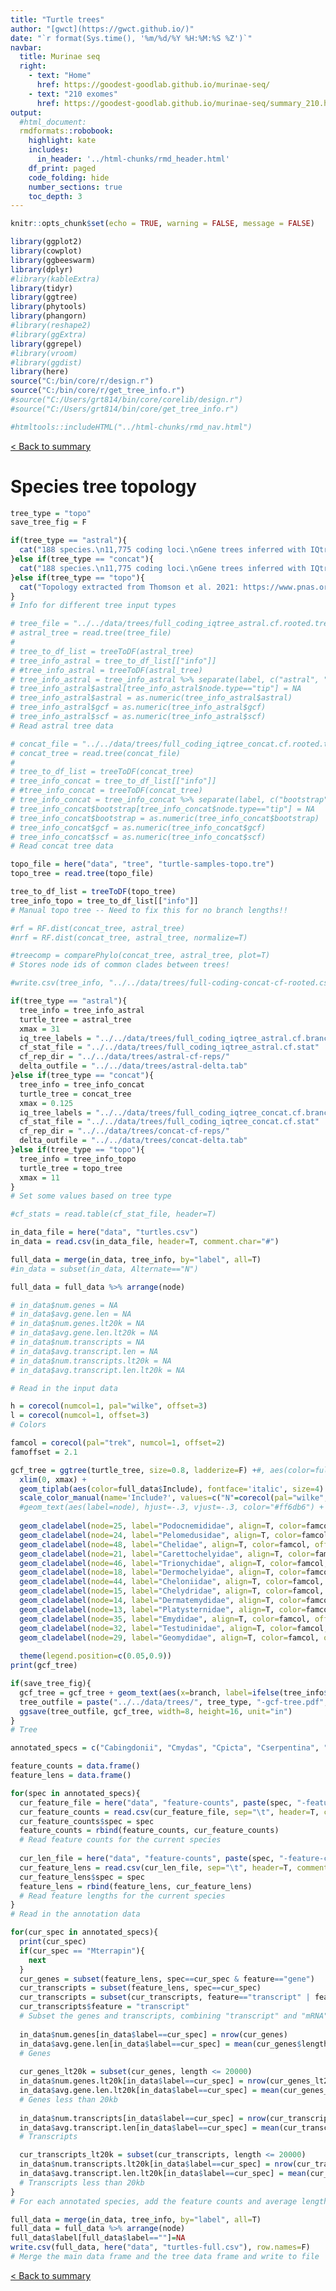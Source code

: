 ```yaml
---
title: "Turtle trees"
author: "[gwct](https://gwct.github.io/)"
date: "`r format(Sys.time(), '%m/%d/%Y %H:%M:%S %Z')`"
navbar:
  title: Murinae seq
  right:
    - text: "Home"
      href: https://goodest-goodlab.github.io/murinae-seq/
    - text: "210 exomes"
      href: https://goodest-goodlab.github.io/murinae-seq/summary_210.html
output:
  #html_document:
  rmdformats::robobook:
    highlight: kate
    includes:
      in_header: '../html-chunks/rmd_header.html'
    df_print: paged
    code_folding: hide
    number_sections: true
    toc_depth: 3
---
```


```r
knitr::opts_chunk$set(echo = TRUE, warning = FALSE, message = FALSE)

library(ggplot2)
library(cowplot)
library(ggbeeswarm)
library(dplyr)
#library(kableExtra)
library(tidyr)
library(ggtree)
library(phytools)
library(phangorn)
#library(reshape2)
#library(ggExtra)
library(ggrepel)
#library(vroom)
#library(ggdist)
library(here)
source("C:/bin/core/r/design.r")
source("C:/bin/core/r/get_tree_info.r")
#source("C:/Users/grt814/bin/core/corelib/design.r")
#source("C:/Users/grt814/bin/core/get_tree_info.r")

#htmltools::includeHTML("../html-chunks/rmd_nav.html")
```

[< Back to summary](index.html)

# Species tree topology

```r
tree_type = "topo"
save_tree_fig = F

if(tree_type == "astral"){
  cat("188 species.\n11,775 coding loci.\nGene trees inferred with IQtree.\nSpecies tree inferred with ASTRAL (no branch lengths shown).\n")
}else if(tree_type == "concat"){
  cat("188 species.\n11,775 coding loci.\nGene trees inferred with IQtree.\nSpecies tree inferred by concatenation of all loci with IQtree.\n")
}else if(tree_type == "topo"){
  cat("Topology extracted from Thomson et al. 2021: https://www.pnas.org/content/118/7/e2012215118")
}
# Info for different tree input types

# tree_file = "../../data/trees/full_coding_iqtree_astral.cf.rooted.tree"
# astral_tree = read.tree(tree_file)
# 
# tree_to_df_list = treeToDF(astral_tree)
# tree_info_astral = tree_to_df_list[["info"]]
# #tree_info_astral = treeToDF(astral_tree)
# tree_info_astral = tree_info_astral %>% separate(label, c("astral", "gcf", "scf"), sep="/", remove=F)
# tree_info_astral$astral[tree_info_astral$node.type=="tip"] = NA
# tree_info_astral$astral = as.numeric(tree_info_astral$astral)
# tree_info_astral$gcf = as.numeric(tree_info_astral$gcf)
# tree_info_astral$scf = as.numeric(tree_info_astral$scf)
# Read astral tree data

# concat_file = "../../data/trees/full_coding_iqtree_concat.cf.rooted.tree"
# concat_tree = read.tree(concat_file)
# 
# tree_to_df_list = treeToDF(concat_tree)
# tree_info_concat = tree_to_df_list[["info"]]
# #tree_info_concat = treeToDF(concat_tree)
# tree_info_concat = tree_info_concat %>% separate(label, c("bootstrap", "gcf", "scf"), sep="/", remove=F)
# tree_info_concat$bootstrap[tree_info_concat$node.type=="tip"] = NA
# tree_info_concat$bootstrap = as.numeric(tree_info_concat$bootstrap)
# tree_info_concat$gcf = as.numeric(tree_info_concat$gcf)
# tree_info_concat$scf = as.numeric(tree_info_concat$scf)
# Read concat tree data

topo_file = here("data", "tree", "turtle-samples-topo.tre")
topo_tree = read.tree(topo_file)

tree_to_df_list = treeToDF(topo_tree)
tree_info_topo = tree_to_df_list[["info"]]
# Manual topo tree -- Need to fix this for no branch lengths!!

#rf = RF.dist(concat_tree, astral_tree)
#nrf = RF.dist(concat_tree, astral_tree, normalize=T)

#treecomp = comparePhylo(concat_tree, astral_tree, plot=T)
# Stores node ids of common clades between trees!

#write.csv(tree_info, "../../data/trees/full-coding-concat-cf-rooted.csv", row.names=F)

if(tree_type == "astral"){
  tree_info = tree_info_astral
  turtle_tree = astral_tree
  xmax = 31
  iq_tree_labels = "../../data/trees/full_coding_iqtree_astral.cf.branch.rooted"
  cf_stat_file = "../../data/trees/full_coding_iqtree_astral.cf.stat"
  cf_rep_dir = "../../data/trees/astral-cf-reps/"
  delta_outfile = "../../data/trees/astral-delta.tab"
}else if(tree_type == "concat"){
  tree_info = tree_info_concat
  turtle_tree = concat_tree
  xmax = 0.125
  iq_tree_labels = "../../data/trees/full_coding_iqtree_concat.cf.branch.rooted"
  cf_stat_file = "../../data/trees/full_coding_iqtree_concat.cf.stat"
  cf_rep_dir = "../../data/trees/concat-cf-reps/"
  delta_outfile = "../../data/trees/concat-delta.tab"
}else if(tree_type == "topo"){
  tree_info = tree_info_topo
  turtle_tree = topo_tree
  xmax = 11
}
# Set some values based on tree type

#cf_stats = read.table(cf_stat_file, header=T)
```

```r
in_data_file = here("data", "turtles.csv")
in_data = read.csv(in_data_file, header=T, comment.char="#")

full_data = merge(in_data, tree_info, by="label", all=T)
#in_data = subset(in_data, Alternate=="N")

full_data = full_data %>% arrange(node)

# in_data$num.genes = NA
# in_data$avg.gene.len = NA
# in_data$num.genes.lt20k = NA
# in_data$avg.gene.len.lt20k = NA
# in_data$num.transcripts = NA
# in_data$avg.transcript.len = NA
# in_data$num.transcripts.lt20k = NA
# in_data$avg.transcript.len.lt20k = NA

# Read in the input data
```


```r
h = corecol(numcol=1, pal="wilke", offset=3)
l = corecol(numcol=1, offset=3)
# Colors

famcol = corecol(pal="trek", numcol=1, offset=2)
famoffset = 2.1

gcf_tree = ggtree(turtle_tree, size=0.8, ladderize=F) +#, aes(color=full_data$Family)) +
  xlim(0, xmax) +
  geom_tiplab(aes(color=full_data$Include), fontface='italic', size=4) +
  scale_color_manual(name='Include?', values=c("N"=corecol(pal="wilke", numcol=1,offset=1), "Y"=corecol(numcol=1, offset=1))) +
  #geom_text(aes(label=node), hjust=-.3, vjust=-.3, color="#ff6db6") +
  
  geom_cladelabel(node=25, label="Podocnemididae", align=T, color=famcol, offset=famoffset) +
  geom_cladelabel(node=24, label="Pelomedusidae", align=T, color=famcol, offset=famoffset) +
  geom_cladelabel(node=48, label="Chelidae", align=T, color=famcol, offset=famoffset) +
  geom_cladelabel(node=21, label="Carettochelyidae", align=T, color=famcol, offset=famoffset) +
  geom_cladelabel(node=46, label="Trionychidae", align=T, color=famcol, offset=famoffset) +
  geom_cladelabel(node=18, label="Dermochelyidae", align=T, color=famcol, offset=famoffset) +
  geom_cladelabel(node=44, label="Cheloniidae", align=T, color=famcol, offset=famoffset) +
  geom_cladelabel(node=15, label="Chelydridae", align=T, color=famcol, offset=famoffset) +
  geom_cladelabel(node=14, label="Dermatemydidae", align=T, color=famcol, offset=famoffset) +
  geom_cladelabel(node=13, label="Platysternidae", align=T, color=famcol, offset=famoffset) +
  geom_cladelabel(node=35, label="Emydidae", align=T, color=famcol, offset=famoffset) +
  geom_cladelabel(node=32, label="Testudinidae", align=T, color=famcol, offset=famoffset) +
  geom_cladelabel(node=29, label="Geomydidae", align=T, color=famcol, offset=famoffset) +
  
  theme(legend.position=c(0.05,0.9))
print(gcf_tree)

if(save_tree_fig){
  gcf_tree = gcf_tree + geom_text(aes(x=branch, label=ifelse(tree_info$node.type=="internal",as.character(node), ''), label.size=NA, fill="transparent"), size=2, vjust=-0.2)
  tree_outfile = paste("../../data/trees/", tree_type, "-gcf-tree.pdf", sep="")
  ggsave(tree_outfile, gcf_tree, width=8, height=16, unit="in")
}
# Tree
```



```r

annotated_specs = c("Cabingdonii", "Cmydas", "Cpicta", "Cserpentina", "Dcoriacea", "Gagassizi", "Gevgoodei", "Mmutica", "Mreevesii", "Mterrapin", "Pcastaneus", "Pmegacephalum", "Psinensis", "Tcarolina", "Tscripta")

feature_counts = data.frame()
feature_lens = data.frame()

for(spec in annotated_specs){
  cur_feature_file = here("data", "feature-counts", paste(spec, "-feature-counts.tab", sep=""))
  cur_feature_counts = read.csv(cur_feature_file, sep="\t", header=T, comment.char="#")
  cur_feature_counts$spec = spec
  feature_counts = rbind(feature_counts, cur_feature_counts)
  # Read feature counts for the current species
  
  cur_len_file = here("data", "feature-counts", paste(spec, "-feature-counts-lens.tab", sep=""))
  cur_feature_lens = read.csv(cur_len_file, sep="\t", header=T, comment.char="#")
  cur_feature_lens$spec = spec
  feature_lens = rbind(feature_lens, cur_feature_lens)
  # Read feature lengths for the current species
}
# Read in the annotation data

```

```r

for(cur_spec in annotated_specs){
  print(cur_spec)
  if(cur_spec == "Mterrapin"){
    next
  }
  cur_genes = subset(feature_lens, spec==cur_spec & feature=="gene")
  cur_transcripts = subset(feature_lens, spec==cur_spec)
  cur_transcripts = subset(cur_transcripts, feature=="transcript" | feature=="mRNA")
  cur_transcripts$feature = "transcript"
  # Subset the genes and transcripts, combining "transcript" and "mRNA" features as transcripts
  
  in_data$num.genes[in_data$label==cur_spec] = nrow(cur_genes)
  in_data$avg.gene.len[in_data$label==cur_spec] = mean(cur_genes$length, na.rm=T)
  # Genes
  
  cur_genes_lt20k = subset(cur_genes, length <= 20000)
  in_data$num.genes.lt20k[in_data$label==cur_spec] = nrow(cur_genes_lt20k)
  in_data$avg.gene.len.lt20k[in_data$label==cur_spec] = mean(cur_genes_lt20k$length, na.rm=T)
  # Genes less than 20kb
  
  in_data$num.transcripts[in_data$label==cur_spec] = nrow(cur_transcripts)
  in_data$avg.transcript.len[in_data$label==cur_spec] = mean(cur_transcripts$length, na.rm=T)
  # Transcripts

  cur_transcripts_lt20k = subset(cur_transcripts, length <= 20000)
  in_data$num.transcripts.lt20k[in_data$label==cur_spec] = nrow(cur_transcripts_lt20k)
  in_data$avg.transcript.len.lt20k[in_data$label==cur_spec] = mean(cur_transcripts_lt20k$length, na.rm=T)
  # Transcripts less than 20kb
}
# For each annotated species, add the feature counts and average lengths to the main data frame

```

```r

full_data = merge(in_data, tree_info, by="label", all=T)
full_data = full_data %>% arrange(node)
full_data$label[full_data$label==""]=NA
write.csv(full_data, here("data", "turtles-full.csv"), row.names=F)
# Merge the main data frame and the tree data frame and write to file

```


[< Back to summary](index.html)